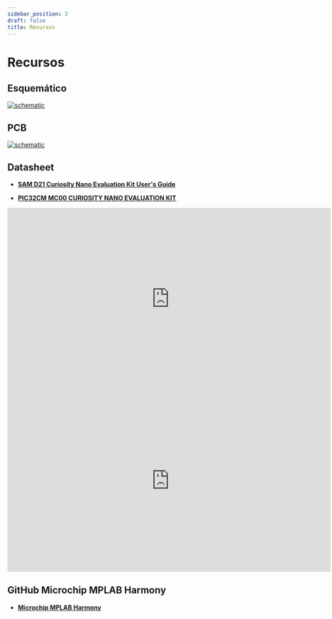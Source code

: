 ```yaml
---
sidebar_position: 3
draft: false
title: Recursos
---
```


# Recursos

## Esquemático


[![schematic](/mod/m05/Schematic_M05.svg)](/mod/m05/Schematic_M05.svg)

## PCB
[![schematic](/mod/m05/PCB_PCB_M05.svg)](/mod/m05/PCB_PCB_M05.svg)

## Datasheet

- [**SAM D21 Curiosity Nano Evaluation Kit User's Guide** ](https://ww1.microchip.com/downloads/aemDocuments/documents/MCU32/ProductDocuments/UserGuides/SAMD21-Curiosity-Nano-Evaluation-Kit-User-Guide-DS70005409D.pdf)


- [**PIC32CM MC00 CURIOSITY NANO EVALUATION KIT**](https://ww1.microchip.com/downloads/aemDocuments/documents/MCU32/ProductDocuments/UserGuides/PIC32CM_MC00_Curiosity_Nano_Users_Guide_DS70005445A.pdf)


<iframe width="729" height="410" src="https://www.youtube.com/embed/_ii7DI56WM4" title="Getting Started with the SAM D21 Curiosity Nano Evaluation Kit" frameborder="0" allow="accelerometer; autoplay; clipboard-write; encrypted-media; gyroscope; picture-in-picture; web-share" referrerpolicy="strict-origin-when-cross-origin" allowfullscreen></iframe>

<iframe width="729" height="410" src="https://www.youtube.com/embed/P_78i0Dd56o" title="Getting Started with the PIC32CM MC00 Curiosity Nano Evaluation Kit" frameborder="0" allow="accelerometer; autoplay; clipboard-write; encrypted-media; gyroscope; picture-in-picture; web-share" referrerpolicy="strict-origin-when-cross-origin" allowfullscreen></iframe>


## GitHub Microchip MPLAB Harmony

- [**Microchip MPLAB Harmony**](https://github.com/Microchip-MPLAB-Harmony/reference_apps/tree/v1.6.0/apps/pic32cm_mc00_cnano/pic32cmmc_getting_started/)
